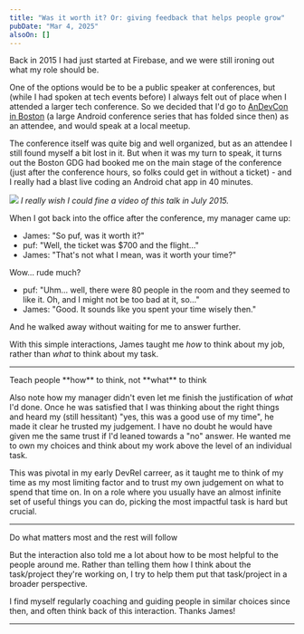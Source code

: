 ```yaml
---
title: "Was it worth it? Or: giving feedback that helps people grow"
pubDate: "Mar 4, 2025"
alsoOn: []
---
```


Back in 2015 I had just started at Firebase, and we were still ironing out what my role should be. 

One of the options would be to be a public speaker at conferences, but (while I had spoken at tech events before) I always felt out of place when I attended a larger tech conference. So we decided that I'd go to [AnDevCon in Boston][adc] (a large Android conference series that has folded since then) as an attendee, and would speak at a local meetup.

The conference itself was quite big and well organized, but as an attendee I still found myself a bit lost in it. But when it was my turn to speak, it turns out the Boston GDG had booked me on the main stage of the conference (just after the conference hours, so folks could get in without a ticket) - and I really had a blast live coding an Android chat app in 40 minutes.

![](https://i.imgur.com/va65I6y.png)
*I really wish I could fine a video of this talk in July 2015.*

When I got back into the office after the conference, my manager came up: 

* James: "So puf, was it worth it?"
* puf: "Well, the ticket was $700 and the flight..."
* James: "That's not what I mean, was it worth your time?"

Wow... rude much?

* puf: "Uhm... well, there were 80 people in the room and they seemed to like it. Oh, and I might not be too bad at it, so..."
* James: "Good. It sounds like you spent your time wisely then."

And he walked away without waiting for me to answer further.

With this simple interactions, James taught me *how* to think about my job, rather than *what* to think about my task.

---

<PullQuote author="puf" align="right">
Teach people **how** to think, not **what** to think
</PullQuote>

Also note how my manager didn't even let me finish the justification of *what* I'd done. Once he was satisfied that I was thinking about the right things and heard my (still hessitant) "yes, this was a good use of my time", he made it clear he trusted my judgement. I have no doubt he would have given me the same trust if I'd leaned towards a "no" answer. He wanted me to own my choices and think about my work above the level of an individual task.

This was pivotal in my early DevRel carreer, as it taught me to think of my time as my most limiting factor and to trust my own judgement on what to spend that time on. In on a role where you usually have an almost infinite set of useful things you can do, picking the most impactful task is hard but crucial.

---

<PullQuote author="puf" align="left">
Do what matters most and the rest will follow
</PullQuote>

But the interaction also told me a lot about how to be most helpful to the people around me. Rather than telling them how I think about the task/project they're working on, I try to help them put that task/project in a broader perspective.

I find myself regularly coaching and guiding people in similar choices since then, and often think back of this interaction. Thanks James!

---

[adc]: https://www.meetup.com/boston-android/events/223364440/?eventOrigin=group_events_list